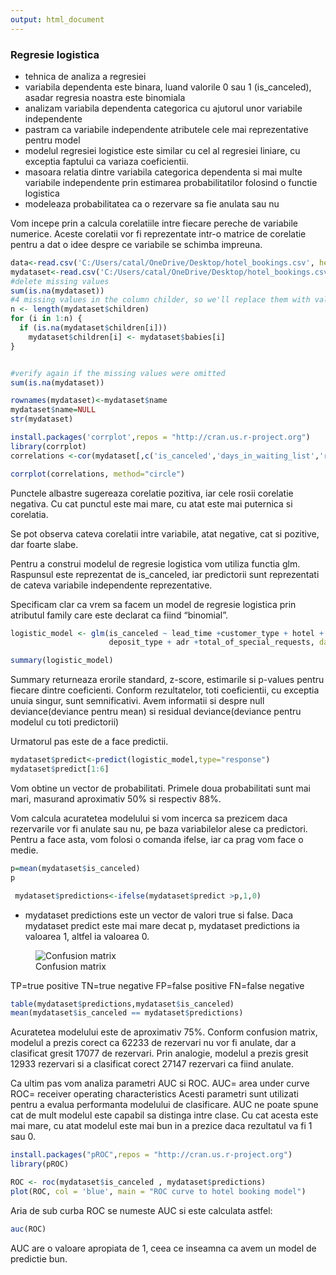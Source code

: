 ```yaml
---
output: html_document
---
```


### Regresie logistica ###

+ tehnica de analiza a regresiei
+ variabila dependenta este binara, luand valorile 0 sau 1 (is_canceled), asadar regresia noastra este binomiala
+ analizam variabila dependenta categorica cu ajutorul unor variabile independente
+ pastram ca variabile independente atributele cele mai reprezentative pentru model
+ modelul regresiei logistice este similar cu cel al regresiei liniare, cu exceptia faptului ca variaza coeficientii.
+ masoara relatia dintre variabila categorica dependenta si mai multe variabile independente prin estimarea probabilitatilor folosind o functie logistica
+ modeleaza probabilitatea ca o rezervare sa fie anulata sau nu


Vom incepe prin a calcula corelatiile intre fiecare pereche de variabile numerice. Aceste corelatii vor fi reprezentate intr-o matrice de corelatie pentru a dat o idee despre ce variabile se schimba impreuna.
```r
data<-read.csv('C:/Users/catal/OneDrive/Desktop/hotel_bookings.csv', header= TRUE)
mydataset<-read.csv('C:/Users/catal/OneDrive/Desktop/hotel_bookings.csv', header= TRUE)
#delete missing values
sum(is.na(mydataset))
#4 missing values in the column childer, so we'll replace them with values from column babies
n <- length(mydataset$children)
for (i in 1:n) {
  if (is.na(mydataset$children[i]))
    mydataset$children[i] <- mydataset$babies[i]
}


#verify again if the missing values were omitted
sum(is.na(mydataset))

rownames(mydataset)<-mydataset$name
mydataset$name=NULL
str(mydataset)
```
```r
install.packages('corrplot',repos = "http://cran.us.r-project.org")
library(corrplot)
correlations <-cor(mydataset[,c('is_canceled','days_in_waiting_list','required_car_parking_spaces','is_repeated_guest','previous_bookings_not_canceled','booking_changes','previous_cancellations','lead_time','total_of_special_requests','adr','stays_in_week_nights','stays_in_weekend_nights','adults','children','babies')],method = c("pearson"))

corrplot(correlations, method="circle")

```

Punctele albastre sugereaza corelatie pozitiva, iar cele rosii corelatie negativa. Cu cat punctul este mai mare, cu atat este mai puternica si corelatia. 

Se pot observa cateva corelatii intre variabile, atat negative, cat si pozitive, dar foarte slabe. 

Pentru a construi modelul de regresie logistica vom utiliza functia glm. Raspunsul este reprezentat de is_canceled, iar predictorii sunt reprezentati de cateva variabile independente reprezentative. 

Specificam clar ca vrem sa facem un model de regresie logistica prin atributul family care este declarat ca fiind "binomial".

```r

logistic_model <- glm(is_canceled ~ lead_time +customer_type + hotel +
                      deposit_type + adr +total_of_special_requests, data = mydataset , family = "binomial")

summary(logistic_model)
```

Summary returneaza erorile standard, z-score, estimarile si p-values pentru fiecare dintre coeficienti. Conform rezultatelor, toti coeficientii, cu exceptia unuia singur, sunt semnificativi. 
Avem informatii si despre null deviance(deviance pentru mean) si residual deviance(deviance pentru modelul cu toti predictorii)

Urmatorul pas este de a face predictii. 


```r
mydataset$predict<-predict(logistic_model,type="response")
mydataset$predict[1:6]
```

Vom obtine un vector de probabilitati. Primele doua probabilitati sunt mai mari, masurand aproximativ 50% si respectiv 88%.

Vom calcula acuratetea modelului si vom incerca sa prezicem daca rezervarile vor fi anulate sau nu, pe baza variabilelor alese ca predictori.
Pentru a face asta, vom folosi o comanda ifelse, iar ca prag vom face o medie. 

```r
p=mean(mydataset$is_canceled)
p

 mydataset$predictions<-ifelse(mydataset$predict >p,1,0)
```

+ mydataset predictions este un vector de valori true si false. Daca mydataset predict este mai mare decat p, mydataset predictions ia valoarea 1, altfel ia valoarea 0. 


![Confusion matrix](https://miro.medium.com/max/712/1*Z54JgbS4DUwWSknhDCvNTQ.png)

TP=true positive
TN=true negative
FP=false positive
FN=false negative 

```r
table(mydataset$predictions,mydataset$is_canceled)
mean(mydataset$is_canceled == mydataset$predictions)
```

Acuratetea modelului este de aproximativ 75%.
Conform confusion matrix, modelul a prezis corect ca 62233 de rezervari nu vor fi anulate, dar a clasificat gresit 17077 de rezervari.
Prin analogie, modelul a prezis gresit 12933 rezervari si a clasificat corect 27147 rezervari ca fiind anulate. 


Ca ultim pas vom analiza parametri AUC si ROC.
AUC= area under curve
ROC= receiver operating characteristics
Acesti parametri sunt utilizati pentru a evalua performanta modelului de clasificare.
AUC ne poate spune cat de mult modelul este capabil sa distinga intre clase. Cu cat acesta este mai mare, cu atat modelul este mai bun in a prezice daca rezultatul va fi 1 sau 0.

```r

install.packages("pROC",repos = "http://cran.us.r-project.org")
library(pROC)

ROC <- roc(mydataset$is_canceled , mydataset$predictions)
plot(ROC, col = 'blue', main = "ROC curve to hotel booking model")
```

Aria de sub curba ROC se numeste AUC si este calculata astfel:
```r
auc(ROC)
```
AUC are o valoare apropiata de 1, ceea ce inseamna ca avem un model de predictie bun.
